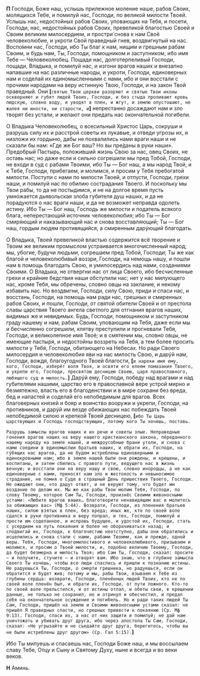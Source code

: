 **П** Господи, Боже наш, услышь прилежное моление наше, рабов Своих, молящихся Тебе, и помилуй нас, Господи, по великой милости Твоей. Услышь нас, недостойных рабов Своих, уповающих на Тебя, и посети, Господи, нас, недостойных рабов Своих, превеликой благостью Своей и Своим великим милосердием, и простри́ снова к нам Своё человеколюбие, и укроти Свой праведный гнев, воздвигнутый на нас. Воспо́мни нас, Господи, ибо Ты благ к нам, нищим и грешным рабам Своим, и будь нам, Ты, Господи, помощником и заступником, ибо имя Тебе — Человеколюбец. Пощади нас, долготерпеливый Господи, пощади, Владыка, и помилуй нас, и изгони врагов наших и внезапно напавшие на нас различные народы, и укроти, Господи, единоверных нам и соделай их единомысленными с нами, ибо и они восстали с прочими народами на веру истинную Твою, Господи, и на закон Твой праведный. Они **[**`святые Твои церкви разоряют и святые Твои иконы оскверняют и губят людей Твоих, Господи, и без стыда проливают кровь людскую, словно воду, и уводят в плен, и жгут, и землю опустошают, не жалея ни юности, ни старости, и`**]** непрестанно досаждают нам и зло творят без устали, и желают они предать нас окончательной погибели.

О Владыка Человеколюбец, о всесильный Христос Царь, сокруши и разрушь силу их и расстрой советы их лукавые, и отведи угрозы их, и низложи их гордыню, дабы не похвалились нами враги наши и не сказали бы нам: «Где же Бог ваш? Но вы пре́даны в руки наши». Предобрый Пастырь, положивший жизнь Свою за нас, овец Своих, не оставь нас; но даже если и сильно согрешили мы пред Тобой, Господи, не входи в суд с рабами Твоими, ибо Ты — Бог наш, а мы народ Твой, и к Тебе, Господи, прибегаем, и молимся, и просим у Тебя пребогатой милости. Поступи с нами по милости Твоей, и отпусти, Господи, грехи наши, и помилуй нас по обилию сострадания Твоего. И поскольку мы Твои рабы, то да не постыдимся, и не на долгое время пусть умножается дьявольская злоба губителя душ наших, и да не порадуются о нас враги наши, и да не возможет неправда одолеть истину. Ибо Ты — Бог наш, Господь же милости и податель всякого блага, неперестающий источник человеколюбия; ибо Ты — Бог смиряющий и наказывающий нас и снова восставляющий; Ты — Бог наш, гордым людям противящийся, а смиренным дарýющий благодать.

О Владыка, Твоей превеликой властью содержится всё творение и Твоим же великим промыслом устраивается многочисленный народ; мы, убогие, будучи людьми, согрешаем пред Тобой, Господи; Ты же как благой и человеколюбивый воззри, Господи, на немощь нашу, и пошли нам в помощь благодать Свою, и умилосердись над нами, созданиями Своими. О Владыка, не отвергни нас от лица Своего, ибо бесчисленные грехи и крайние бедствия наши обступили нас; нет у нас милующего нас, кроме Тебя, мы обречены, словно овцы на заклание, и некому избавить нас. Но воздвигни, Господи, силу Свою, приди и спаси нас, и восстань, Господи, на помощь нам ради нас, грешных и смиренных рабов Своих, и пошли, Господи, от святой обители Своей и от престола славы царствия Твоего ангела светлого для отгнания врагов наших, видимых же и невидимых. Будь, Господи, помощником и заступником граду нашему и нам, рабам Своим, уповающим на Тебя, даже если мы и бесчисленно согрешили, клятву преступили и прогневали Тебя, Господи, и великолепное имя Твоё; и в смятении мы, словно овцы, не имеющие пастыря, и недостойны воззреть на Тебя, а тем более просить милости у Тебя, Господи, обитающего на Небесах. Но ради Своего милосердия и человеколюбия яви на нас милость Свою, и дарýй нам, Господи, вождя, благоугодного Твоей благости, **[**`и нареки имя ему, кого, Господи, изберёт воля Твоя, и освяти его елеем помазания Твоего, и укрепи его, Господи, пресвятою десницею Своею, царя православного, любящего суд и милость.`**]** Дарýй ему, Господи, победу над врагами и над губителями нашими, царство его в православной вере устрой мирно и безмятежно, власть его в благоденствии и в мире сохрани без вреда, бед и напастей и соделай его непобедимым для врагов. Всех благоверных князей и бояр и воинство вооружи и укрепи, Господи, на противников, и дарýй им везде обижающих нас побеждать Твоей непобедимой силою и крепкой Твоей десницею, **[**`ибо Ты Царь царствующих и Господь господствующих, потому кого Ты хочешь, поставь.`

`Разрушь замыслы врагов наших и их речи и советы злые. Неправедные гонения врагов наших на веру нашего христианского закона, пе́реданного нашему народу на земле нашей, и междоусобные брани утоли, и снова с нами соедини в единомыслии братьев наших, и обрати их, Господи, на гýбящих нас врагов, да не будем истреблены единоверными и единокровными нам; ибо в земле нашей были они рождены, и крещены, и воспитаны, и затем сбились с правого пути, ведущего нас в жизнь вечную; и восстали они на веру нашу и свою, словно инородцы, а не как единоверные с нами, приносят нам зло и жестокость и невыносимое страдание, не помня о Суде в страшный День пришествия Твоего, Господи. Не ожидают они, что дадут ответ, и не веруют тому, что будет им воздание по делам их. Мы же как рабы Твои молим Тебя, Господи, по слову Твоему, которое Сам Ты, Господи, произнёс Своими живоносными устами: «Любите врагов ваших… благотворите ненавидящим вас и молитесь за обижающих вас» (Мф 5:44). Возврати, Господи, из пленения братьев наших, силою взятых в плен, без вреда; иных же, кто по своей воле сдался в руки противника и веру попрал, и тех, Господи, помилуй и прости им соделанное, и исправь будущее, и удостой их, Господи, стать с усердием на путь покаяния и более не оборачиваться назад; и сподвигай их, Господи, к благочестию неотступно, дабы они обратились и исцелились и снова стали с нами, рабами Твоими, как и прежде, одной веры. Тебя, Господи, многомилостивого и человеколюбивого, призываем и молимся, и просим о Твоей милости, и, подобно величию Твоему, Господи, да будет безмерна и милость Твоя; ибо Сам Ты, Господи, сказал: просите — и получите, стучите — и отворят вам. Ибо знаю, что в глубине замысла Своего Ты хочешь, чтобы все люди спаслись и пришли к познанию истины. Не радуешься Ты, Господи, о смерти грешника, но радуешься, если он обратится и будет жив; потому и мы, рабы Твои, взываем к Тебе из глубины сердца: возврати, Господи, пленённых людей Твоих, кто не по своей воле пленён был, и обрати их, Господи, от пути ложного. Кто-то по своей воле прельстился, и от истины отпал, и обеты свои, в крещении данные, не только не сохранил, но и отринул и обесчестил, и предал себя на окончательное осуждение и погибель. Но и ради таких людей Ты Сам, Господи, пришёл на землю и Своими живоносными устами сказал: не пришёл Я праведных спасти, но грешных привести к покаянию (Ср. Мф 9:13). Господи, спаси их, а нас от них защити и помилуй; не дай нам уничтожать и убивать друг друга, ибо через апостола Ты Сам, Господи, сказал: «Не угрызайте и не съедайте друг друга, берегитесь, чтобы вы не были истреблены друг другом» (Ср. Гал 5:15).`**]**

Ибо Ты милуешь и спасаешь нас, Господи Боже наш, и мы воссылаем славу Тебе, Отцу и Сыну и Святому Духу, ныне и всегда и во веки веков.

**Н** Аминь.

